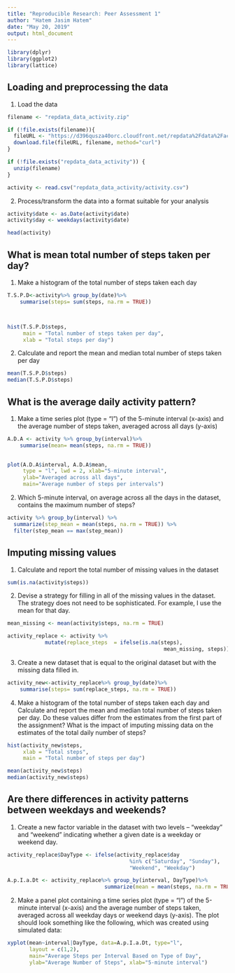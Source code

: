 ---
title: "Reproducible Research: Peer Assessment 1"
author: "Hatem Jasim Hatem"
date: "May 20, 2019"
output: html_document
---

```{r message=FALSE, warning=FALSE}
library(dplyr)
library(ggplot2)
library(lattice) 

```

## Loading and preprocessing the data

1. Load the data

```{r}
filename <- "repdata_data_activity.zip"

if (!file.exists(filename)){
  fileURL <- "https://d396qusza40orc.cloudfront.net/repdata%2Fdata%2Factivity.zip"
  download.file(fileURL, filename, method="curl")
}  

if (!file.exists("repdata_data_activity")) { 
  unzip(filename) 
}

activity <- read.csv("repdata_data_activity/activity.csv")


```

2. Process/transform the data into a format suitable for your analysis

```{r warning=TRUE}


activity$date <- as.Date(activity$date)
activity$day <- weekdays(activity$date)

head(activity)
```

## What is mean total number of steps taken per day?

1. Make a histogram of the total number of steps taken each day


```{r message=FALSE, warning=FALSE}
T.S.P.D<-activity%>% group_by(date)%>%
    summarise(steps= sum(steps, na.rm = TRUE))



hist(T.S.P.D$steps, 
     main = "Total number of steps taken per day", 
     xlab = "Total steps per day")
```

2. Calculate and report the mean and median total number of steps taken per day

```{r}

mean(T.S.P.D$steps)
median(T.S.P.D$steps)
```



## What is the average daily activity pattern?

1. Make a time series plot (type = "l") of the 5-minute interval (x-axis) and the average number of steps taken, averaged across all days (y-axis)

```{r}
A.D.A <- activity %>% group_by(interval)%>%
    summarise(mean= mean(steps, na.rm = TRUE))
    

plot(A.D.A$interval, A.D.A$mean, 
     type = "l", lwd = 2, xlab="5-minute interval", 
     ylab="Averaged across all days", 
     main="Average number of steps per intervals")
```

2. Which 5-minute interval, on average across all the days in the dataset, contains the maximum number of steps?

```{r}
activity %>% group_by(interval) %>% 
  summarize(step_mean = mean(steps, na.rm = TRUE)) %>%
  filter(step_mean == max(step_mean))
```

## Imputing missing values

1. Calculate and report the total number of missing values in the dataset

```{r}
sum(is.na(activity$steps))

```

2. Devise a strategy for filling in all of the missing values in the dataset. The strategy does not need to be sophisticated. For example, I  use the mean for that day. 

```{r}

mean_missing <- mean(activity$steps, na.rm = TRUE)

activity_replace <- activity %>%
            mutate(replace_steps  = ifelse(is.na(steps),
                                                  mean_missing, steps))
```

3. Create a new dataset that is equal to the original dataset but with the missing data filled in.

```{r}


activity_new<-activity_replace%>% group_by(date)%>%
    summarise(steps= sum(replace_steps, na.rm = TRUE))

```

4. Make a histogram of the total number of steps taken each day and Calculate and report the mean and median total number of steps taken per day. Do these values differ from the estimates from the first part of the assignment? What is the impact of imputing missing data on the estimates of the total daily number of steps?


```{r}

hist(activity_new$steps,
     xlab = "Total steps", 
     main = "Total number of steps per day")

mean(activity_new$steps)
median(activity_new$steps)


```

## Are there differences in activity patterns between weekdays and weekends?

1. Create a new factor variable in the dataset with two levels -- "weekday" and "weekend" indicating whether a given date is a weekday or weekend day.

```{r}
activity_replace$DayType <- ifelse(activity_replace$day 
                                       %in% c("Saturday", "Sunday"), 
                                       "Weekend", "Weekday")

A.p.I.a.Dt <- activity_replace%>% group_by(interval, DayType)%>%
                               summarize(mean = mean(steps, na.rm = TRUE))
```

2. Make a panel plot containing a time series plot (type = "l") of the 5-minute interval (x-axis) and the average number of steps taken, averaged across all weekday days or weekend days (y-axis). The plot should look something like the following, which was created using simulated data:

```{r}
xyplot(mean~interval|DayType, data=A.p.I.a.Dt, type="l",  
       layout = c(1,2),
       main="Average Steps per Interval Based on Type of Day", 
       ylab="Average Number of Steps", xlab="5-minute interval")
```

